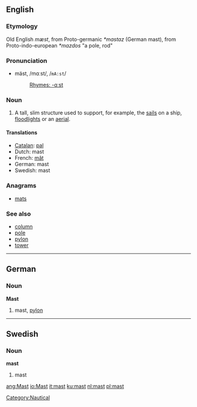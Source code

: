 ==English==

===Etymology===
Old English ''mæst'', from Proto-germanic ''*mastaz'' (German mast), from Proto-indo-european ''*mazdos'' "a pole, rod"

===Pronunciation===
*mäst, /mɑːst/, /<tt>mA:st</tt>/
*:[[Rhymes:English:-ɑːst|Rhymes: -ɑːst]]

===Noun===
{{en-noun-reg}}

#A tall, slim structure used to support, for example, the [[sail]]s on a ship, [[floodlight]]s or an [[aerial]].

==== Translations ====
*[[Catalan]]: [[pal]] {{m}}
*Dutch: mast
*French: [[mât]] {{m}}
*German: mast {{m}}
*Swedish: mast {{c}}

===Anagrams===
*[[mats]]

===See also===
*[[column]]
*[[pole]]
*[[pylon]]
*[[tower]]

----

==German==
===Noun===
'''Mast''' {{m}}

# mast, [[pylon]]

----
==Swedish==
===Noun===
'''mast''' {{c}}

# mast

[[Category:Nautical]]

[[ang:Mast]]
[[io:Mast]]
[[it:mast]]
[[ku:mast]]
[[nl:mast]]
[[pl:mast]]